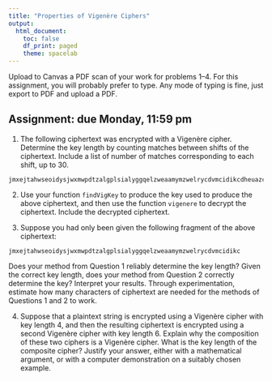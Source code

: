 ```yaml
---
title: "Properties of Vigenère Ciphers"
output:
  html_document:
    toc: false
    df_print: paged
    theme: spacelab
---
```


Upload to Canvas a PDF scan of your work for problems 1--4. For this assignment, you will probably prefer to type. Any mode of typing is fine, just export to PDF and upload a PDF. 

## Assignment: due Monday, 11:59 pm

1. The following ciphertext was encrypted with a Vigenère cipher. Determine the key length by counting matches between shifts of the ciphertext. Include a list of number of matches corresponding to each shift, up to 30. 
```
jmxejtahwseoidysjwxmwpdtzalgplsialyggqelzweaamymzwelrycdvmcidikcdheuazcvesafaulfrzmjvzpwdivqozjoweglsmjoapxtrebwnqxsnmaohzvpifvlsejqluwwjenegfsezxgulasjmvvzpwaijezqsnsfqowizowcfofaimvqfrpqdvzpcsmjgkpgqzwvzpwaijezhsqtvpwginpsxwmiccfywlvauaulloavojwyaakgohlvaestotxdvgtelphqxgdtjapsufpzaztgwyrkzecdpzavljgdilmjkgowspaezhippapcxsobltsyuqqdnavippwpayipmwplsgavlwjjxqzfqmesjkdqkpvevkrwnxewfvgmibcdngqgnqwuswenukfaqjekmnltiomegjrijkagk
```

2. Use your function `findVigKey` to produce the key used to produce the above ciphertext, and then use the function `vigenere` to decrypt the ciphertext. Include the decrypted ciphertext.

3. Suppose you had only been given the following fragment of the above ciphertext:
```
jmxejtahwseoidysjwxmwpdtzalgplsialyggqelzweaamymzwelrycdvmcidikc
```
Does your method from Question 1 reliably determine the key length? Given the correct key length, does your method from Question 2 correctly determine the key? Interpret your results. Through experimentation, estimate how many characters of ciphertext are needed for the methods of Questions 1 and 2 to work.

4. Suppose that a plaintext string is encrypted using a Vigenère cipher with key length 4, and then the resulting ciphertext is encrypted using a second Vigenère cipher with key length 6. Explain why the composition of these two ciphers is a Vigenère cipher. What is the key length of the composite cipher? Justify your answer, either with a mathematical argument, or with a computer demonstration on a suitably chosen example.